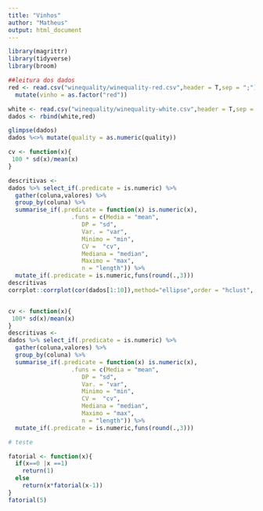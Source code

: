 ```yaml
---
title: "Vinhos"
author: "Matheus"
output: html_document
---
```



```r
library(magrittr)
library(tidyverse)
library(broom)


```

```r
##leitura dos dados
red <- read.csv("winequality/winequality-red.csv",header = T,sep = ";") %>% 
  mutate(vinho = as.factor("red"))

white <- read.csv("winequality/winequality-white.csv",header = T,sep = ";") %>% mutate(vinho =as.factor("white"))
dados <- rbind(white,red)

```

```r
glimpse(dados)
dados %<>% mutate(quality = as.numeric(quality))

cv <- function(x){
 100 * sd(x)/mean(x)
}

descritivas <- 
dados %>% select_if(.predicate = is.numeric) %>% 
  gather(coluna,valores) %>% 
  group_by(coluna) %>% 
  summarise_if(.predicate = function(x) is.numeric(x),
                  .funs = c(Media = "mean",
                     DP = "sd",
                     Var. = "var",
                     Minimo = "min",
                     CV =  "cv",
                     Mediana = "median",
                     Maximo = "max",
                     n = "length")) %>% 
  mutate_if(.predicate = is.numeric,funs(round(.,3)))
descritivas
corrplot::corrplot(cor(dados[1:10]),method="ellipse",order = "hclust", addrect=NULL)



```


```r
cv <- function(x){
 100* sd(x)/mean(x)
}
descritivas <- 
dados %>% select_if(.predicate = is.numeric) %>% 
  gather(coluna,valores) %>% 
  group_by(coluna) %>% 
  summarise_if(.predicate = function(x) is.numeric(x),
                  .funs = c(Media = "mean",
                     DP = "sd",
                     Var. = "var",
                     Minimo = "min",
                     CV =  "cv",
                     Mediana = "median",
                     Maximo = "max",
                     n = "length")) %>% 
  mutate_if(.predicate = is.numeric,funs(round(.,3)))

```



```r
# teste

fatorial <- function(x){
  if(x==0 |x ==1)
    return(1)
  else
    return(x*fatorial(x-1))
}
fatorial(5)
```

